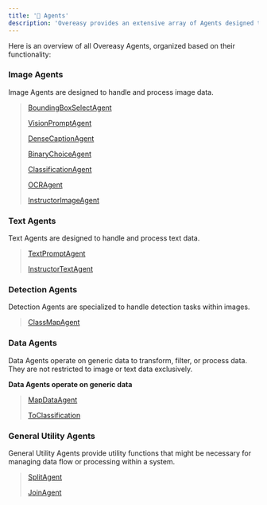 ```yaml
---
title: '🤖 Agents'
description: 'Overeasy provides an extensive array of Agents designed to perform specific tasks related to image and text processing within a structured workflow. These Agents can be combined to create pipelines for tasks including object detection, classification, and interaction with text-based models.'
---
```


Here is an overview of all Overeasy Agents, organized based on their functionality:

### Image Agents

Image Agents are designed to handle and process image data.

> [BoundingBoxSelectAgent]()
> 
> [VisionPromptAgent]()
> 
> [DenseCaptionAgent]()
> 
> [BinaryChoiceAgent]()
> 
> [ClassificationAgent]()
> 
> [OCRAgent]()
> 
> [InstructorImageAgent]()

### Text Agents

Text Agents are designed to handle and process text data.

> [TextPromptAgent]()
> 
> [InstructorTextAgent]()

### Detection Agents

Detection Agents are specialized to handle detection tasks within images.

> [ClassMapAgent]()

### Data Agents

Data Agents operate on generic data to transform, filter, or process data. They are not restricted to image or text data exclusively.

**Data Agents operate on generic data**

> [MapDataAgent]()
> 
> [ToClassification]()

### General Utility Agents

General Utility Agents provide utility functions that might be necessary for managing data flow or processing within a system.

> [SplitAgent]()
> 
> [JoinAgent]()
